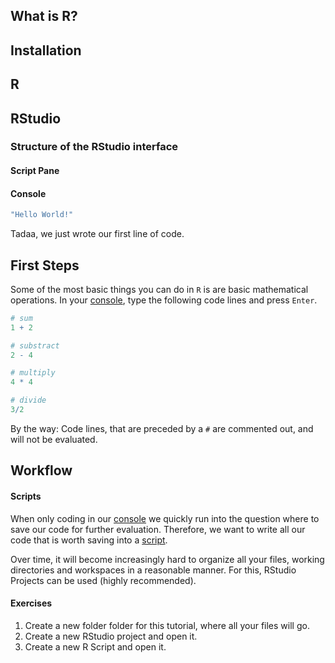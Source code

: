 ## What is R?

## 

## Installation

## R

## RStudio

### Structure of the RStudio interface

#### Script Pane {#script_pane}

#### Console {#console}

```r
"Hello World!"
```

Tadaa, we just wrote our first line of code.

## First Steps

Some of the most basic things you can do in `R` is are basic mathematical operations. In your [console](#console), type the following code lines and press `Enter`.

```r
# sum
1 + 2

# substract
2 - 4

# multiply
4 * 4

# divide
3/2
```

By the way: Code lines, that are preceded by a `#` are commented out, and will not be evaluated.

## Workflow

#### Scripts

When only coding in our [console](#console) we quickly run into the question where to save our code for further evaluation. Therefore, we want to write all our code that is worth saving into a [script](#script_pane).

Over time, it will become increasingly hard to organize all your files, working directories and workspaces in a reasonable manner. For this, RStudio Projects can be used (highly recommended).

#### Exercises

1.  Create a new folder folder for this tutorial, where all your files will go.
2.  Create a new RStudio project and open it.
3.  Create a new R Script and open it.
